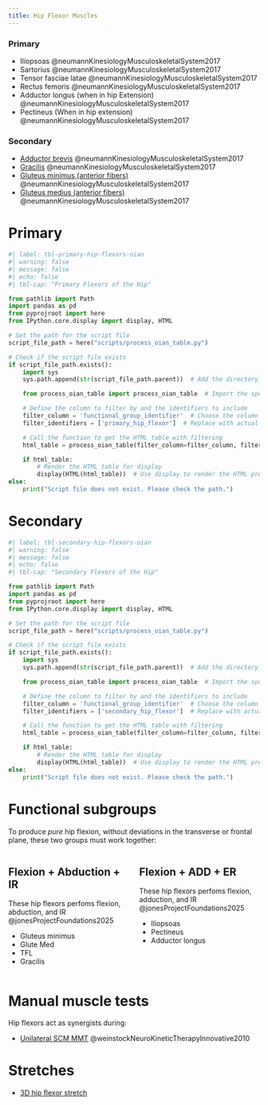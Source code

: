 ```yaml
---
title: Hip Flexor Muscles
---
```


:::{layout-ncol="2"}

### Primary

- Iliopsoas @neumannKinesiologyMusculoskeletalSystem2017
- Sartorius @neumannKinesiologyMusculoskeletalSystem2017
- Tensor fasciae latae @neumannKinesiologyMusculoskeletalSystem2017
- Rectus femoris @neumannKinesiologyMusculoskeletalSystem2017
- Adductor longus (when in hip Extension) @neumannKinesiologyMusculoskeletalSystem2017
- Pectineus (When in hip extension) @neumannKinesiologyMusculoskeletalSystem2017

### Secondary

- [Adductor brevis]({{< var ref-adductor-brevis.path >}}) @neumannKinesiologyMusculoskeletalSystem2017
- [Gracilis]({{< var ref-gracilis.path >}}) @neumannKinesiologyMusculoskeletalSystem2017
- [Gluteus minimus (anterior fibers)]({{< var ref-gluteus-minimus.action >}}) @neumannKinesiologyMusculoskeletalSystem2017
- [Gluteus medius (anterior fibers)]({{< var ref-gluteus-medius.action >}}) @neumannKinesiologyMusculoskeletalSystem2017
:::

# Primary

```python
#| label: tbl-primary-hip-flexors-oian
#| warning: false
#| message: false
#| echo: false
#| tbl-cap: "Primary Flexors of the Hip"

from pathlib import Path
import pandas as pd
from pyprojroot import here
from IPython.core.display import display, HTML

# Set the path for the script file
script_file_path = here("scripts/process_oian_table.py")

# Check if the script file exists
if script_file_path.exists():
    import sys
    sys.path.append(str(script_file_path.parent))  # Add the directory of the script to the system path

    from process_oian_table import process_oian_table  # Import the specific function

    # Define the column to filter by and the identifiers to include
    filter_column = 'functional_group_identifier'  # Choose the column you want to filter by
    filter_identifiers = ['primary_hip_flexor']  # Replace with actual identifiers you want to include

    # Call the function to get the HTML table with filtering
    html_table = process_oian_table(filter_column=filter_column, filter_identifiers=filter_identifiers)

    if html_table:
        # Render the HTML table for display
        display(HTML(html_table))  # Use display to render the HTML properly
else:
    print("Script file does not exist. Please check the path.")

```


# Secondary

```python
#| label: tbl-secondary-hip-flexors-oian
#| warning: false
#| message: false
#| echo: false
#| tbl-cap: "Secondary Flexors of the Hip"

from pathlib import Path
import pandas as pd
from pyprojroot import here
from IPython.core.display import display, HTML

# Set the path for the script file
script_file_path = here("scripts/process_oian_table.py")

# Check if the script file exists
if script_file_path.exists():
    import sys
    sys.path.append(str(script_file_path.parent))  # Add the directory of the script to the system path

    from process_oian_table import process_oian_table  # Import the specific function

    # Define the column to filter by and the identifiers to include
    filter_column = 'functional_group_identifier'  # Choose the column you want to filter by
    filter_identifiers = ['secondary_hip_flexor']  # Replace with actual identifiers you want to include

    # Call the function to get the HTML table with filtering
    html_table = process_oian_table(filter_column=filter_column, filter_identifiers=filter_identifiers)

    if html_table:
        # Render the HTML table for display
        display(HTML(html_table))  # Use display to render the HTML properly
else:
    print("Script file does not exist. Please check the path.")

```


# Functional subgroups

To produce *pure* hip flexion, without deviations in the transverse or frontal plane, these two groups must work together:

::: {.columns}
::: {.column}
## Flexion + Abduction + IR

These hip flexors perfoms flexion, abduction, and IR @jonesProjectFoundations2025

- Gluteus minimus
- Glute Med
- TFL
- Gracilis

:::
::: {.column}

## Flexion + ADD + ER

These hip flexors perfoms flexion, adduction, and IR @jonesProjectFoundations2025

- Iliopsoas 
- Pectineus
- Adductor longus

:::
:::



# Manual muscle tests {#mmt}

Hip flexors act as synergists during:

- [Unilateral SCM MMT]({{< var ref-sternocleidomastoid.mmt >}}) @weinstockNeuroKineticTherapyInnovative2010


# Stretches {#stretch}

- [3D hip flexor stretch]({{< var ref-3d-hip-flexor-stretch.path >}})